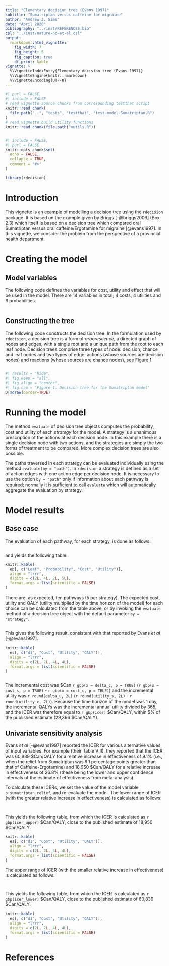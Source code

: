 ```yaml
---
title: "Elementary decision tree (Evans 1997)"
subtitle: "Sumatriptan versus caffeine for migraine"
author: "Andrew J. Sims"
date: "April 2020"
bibliography: "../inst/REFERENCES.bib"
csl: "../inst/nature-no-et-al.csl"
output: 
  rmarkdown::html_vignette:
    fig_width: 7
    fig_height: 5
    fig_caption: true
    df_print: kable
vignette: >
  %\VignetteIndexEntry{Elementary decision tree (Evans 1997)}
  %\VignetteEngine{knitr::rmarkdown}
  %\VignetteEncoding{UTF-8}
---
```


```r
#| purl = FALSE,
#| include = FALSE
# read vignette source chunks from corresponding testthat script
knitr::read_chunk(
  file.path("..", "tests", "testthat", "test-model-Sumatriptan.R")
)
# read vignette build utility functions
knitr::read_chunk(file.path("vutils.R"))
```

```r
```

```r
#| include = FALSE,
#| purl = FALSE
knitr::opts_chunk$set(
  echo = FALSE,
  collapse = TRUE,
  comment = "#>"
)
```

```r
library(rdecision)
```

# Introduction
This vignette is an example of modelling a decision tree using the `rdecision`
package. It is based on the example given by Briggs [-@briggs2006] (Box 2.3) 
which itself is based on a decision tree which compared oral Sumatriptan versus
oral caffeine/Ergotamine for migraine [@evans1997]. In this vignette, we 
consider the problem from the perspective of a provincial health department.

# Creating the model

## Model variables
The following code defines the variables for cost, utility and effect that will
be used in the model. There are 14 variables in total; 4 costs, 4 utilities and
6 probabilities.
```r
```

## Constructing the tree
The following code constructs the decision tree. In the
formulation used by `rdecision`, a decision tree is a form of
*arborescence*, a directed graph of nodes and edges, with a single
root and a unique path from the root to each leaf node. Decision trees
comprise three types of node: decision, chance and leaf nodes and two
types of edge: actions (whose sources are decision nodes) and reactions
(whose sources are chance nodes), [see Figure 1](#tree-diagram).

```r
```

```r
#| results = "hide",
#| fig.keep = "all",
#| fig.align = "center",
#| fig.cap = "Figure 1. Decision tree for the Sumatriptan model"
DT$draw(border=TRUE)
```

# Running the model
The method `evaluate` of decision tree objects computes
the probability, cost and utility of each *strategy* for the model. A strategy
is a unanimous prescription of the actions at each decision node. In this
example there is a single decision node with two actions, and the strategies
are simply the two forms of treatment to be compared. More complex decision
trees are also possible.

The paths traversed in each strategy can be evaluated individually
using the method `evaluate(by = "path")`. In `rdecision` a strategy is defined
as a set of action edges with one action edge per decision node. It is necessary
to use the option `by = "path"` only if information about each pathway is
required; normally it is sufficient to call `evaluate` which will automatically
aggregate the evaluation by strategy.

# Model results

## Base case
The evaluation of each pathway, for each strategy, is done as follows:
```r
```

and yields the following table:
```r
knitr::kable(
  ep[, c("Leaf", "Probability", "Cost", "Utility")],
  align = "lrrr",
  digits = c(2L, 4L, 2L, 5L),
  format.args = list(scientific = FALSE)
)
```

There are, as expected, ten pathways (5 per strategy). The expected
cost, utility and QALY (utility multiplied by the time horizon of the model) for
each choice can be calculated from the table 
above, or by invoking the `evaluate` method of a decision tree object with the
default parameter `by = "strategy"`. 

```r
```

This gives the following result, consistent with that reported by
Evans *et al* [-@evans1997].

```r
knitr::kable(
  es[, c("d1", "Cost", "Utility", "QALY")],
  align = "lrrr",
  digits = c(2L, 2L, 4L, 4L),
  format.args = list(scientific = FALSE)
)
```

```r
```
The incremental cost was $Can `r gbp(x = delta_c, p = TRUE)`
(`r gbp(x = cost_s, p = TRUE)` - `r gbp(x = cost_c, p = TRUE)`)
and the incremental utility was `r round(delta_u, 2L)`
(`r round(utility_s, 2L)` - `r round(utility_c, 2L)`). Because the time
horizon of the model was 1 day, the incremental QALYs was the incremental
annual utility divided by 365, and the ICER was therefore equal to `r gbp(icer)`
\$Can/QALY, within 5% of the published estimate (29,366 \$Can/QALY). 

## Univariate sensitivity analysis
Evans *et al* [-@evans1997] reported the ICER for various alternative values
of input variables. For example (their Table VIII), they reported that the 
ICER was 60,839 $Can/QALY for a relative increase in effectiveness of 9.1%
(i.e., when the relief from Sumatriptan was 9.1 percentage points greater than
that of Caffeine-Ergotamine) and 18,950 $Can/QALY for a relative increase in
effectiveness of 26.8% (these being the lower and upper confidence intervals
of the estimate of effectiveness from meta-analysis).

To calculate these ICERs, we set the value of the model variable
`p_sumatriptan_relief`, and re-evaluate the model. The lower range of ICER
(with the greater relative increase in effectiveness) is calculated as follows:

```r
```
```r
```
This yields the following table, from which the ICER is calculated as 
`r gbp(icer_upper)` \$Can/QALY, close to the published estimate of
18,950 \$Can/QALY.

```r
knitr::kable(
  es[, c("d1", "Cost", "Utility", "QALY")],
  align = "lrrr",
  digits = c(2L, 2L, 4L, 4L),
  format.args = list(scientific = FALSE)
)
```

The upper range of ICER (with the smaller relative increase in effectiveness) is
calculated as follows:

```r
```
```r
```
This yields the following table, from which the ICER is calculated as 
`r gbp(icer_lower)` \$Can/QALY, close to the published estimate of
60,839 \$Can/QALY.

```r
knitr::kable(
  es[, c("d1", "Cost", "Utility", "QALY")],
  align = "lrrr",
  digits = c(2L, 2L, 4L, 4L),
  format.args = list(scientific = FALSE)
)
```

# References
